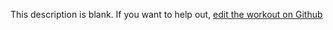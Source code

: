 
  This description is blank. If you want to help out, [edit the workout on Github](https://www.github.com/LiftArcade/exercises/blob/main/exercises/ab-crunch-machine-description.mdx)